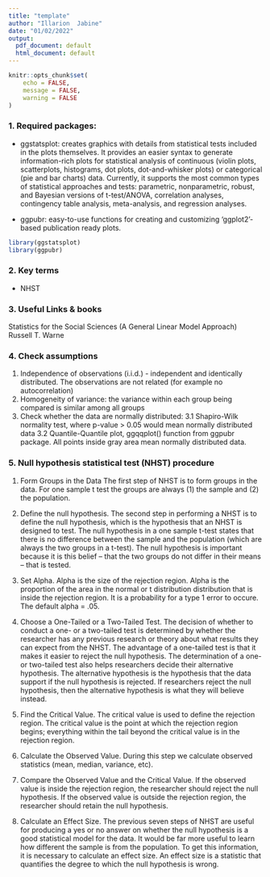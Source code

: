 ---
title: "template"
author: "Illarion  Jabine"
date: "01/02/2022"
output:
  pdf_document: default
  html_document: default
---

```{r setup, include=FALSE}
knitr::opts_chunk$set(
	echo = FALSE,
	message = FALSE,
	warning = FALSE
)
```


### 1. Required packages:


* ggstatsplot: 
creates graphics with details from statistical tests included in the plots themselves. 
It provides an easier syntax to generate information-rich plots for statistical analysis of continuous (violin plots, scatterplots, histograms, dot plots, dot-and-whisker plots) or categorical (pie and bar charts) data. 
Currently, it supports the most common types of statistical approaches and tests: parametric, nonparametric, robust, and Bayesian versions of t-test/ANOVA, correlation analyses, contingency table analysis, meta-analysis, and regression analyses.

* ggpubr:
easy-to-use functions for creating and customizing 'ggplot2'- based publication ready plots.

```{r load libraries, message=FALSE, warning=FALSE}
library(ggstatsplot)
library(ggpubr)
```


### 2. Key terms
 * NHST

### 3. Useful Links & books
Statistics for the Social Sciences (A General Linear Model Approach) Russell T. Warne

### 4. Check assumptions
  1. Independence of observations (i.i.d.) - independent and identically distributed. The observations are not related (for example no autocorrelation)
  2. Homogeneity of variance: the variance within each group being compared is similar among all groups
  3. Check whether the data are normally distributed:
    3.1 Shapiro-Wilk normality test, where p-value > 0.05 would mean normally distributed data
    3.2 Quantile-Quantile plot, ggqqplot() function from ggpubr package. All points inside gray area mean normally distributed data.
 
### 5. Null hypothesis statistical test (NHST) procedure

1. Form Groups in the Data
 The first step of NHST is to form groups in the data. For one sample t test the groups are always (1) the sample and (2) the population.

2. Define the null hypothesis.
The second step in performing a NHST is to define the null hypothesis, which is the hypothesis that an NHST is designed to test. The null hypothesis in a one sample t-test states that there is no difference between the sample and the population (which are always the two groups in a t-test). The null
hypothesis is important because it is this belief – that the two groups do not differ in their means –
that is tested.

3. Set Alpha.
Alpha is the size of the rejection region. Alpha is the proportion of the area in the normal or t distribution distribution that is inside the rejection region. It is a probability for a type 1 error to occure. The default alpha = .05.

4. Choose a One-Tailed or a Two-Tailed Test.
The decision of whether to conduct a one- or a two-tailed test is determined by whether the
researcher has any previous research or theory about what results they can expect from the NHST. The advantage of a one-tailed test is that it makes it easier to reject the null hypothesis. 
The determination of a one- or two-tailed test also helps researchers decide their alternative hypothesis. 
The alternative hypothesis is the hypothesis that the data support if the null hypothesis is rejected. If researchers reject the null hypothesis, then the alternative hypothesis is what they will believe instead.

5. Find the Critical Value.
The critical value is used to define the rejection region.
The critical value is the point at which the rejection region begins; everything within the tail beyond the critical value is in the rejection region.

6. Calculate the Observed Value.
During this step we calculate observed statistics (mean, median, variance, etc).

7. Compare the Observed Value and the Critical Value.
If the observed value is inside the rejection region, the researcher should reject the null hypothesis. 
If the observed value is outside the rejection region, the researcher should retain the null hypothesis.

8. Calculate an Effect Size.
The previous seven steps of NHST are useful for producing a yes or no answer on whether the null hypothesis is a good statistical model for the data.
It would be far more useful to learn how different the sample is from the population. To get this information, it is necessary to calculate an effect size.
An effect size is a statistic that quantifies the degree to which the null hypothesis is wrong.
